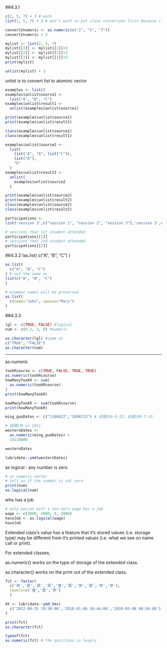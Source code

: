 ##4.3.1

```r
c(2, 5, 7) + 3 # work
list(2, 5, 7) + 3 # won't work so put class conversion first because class operation only works on atomic vector
```

```r
convert2numeric <- as.numeric(c("2", "5", "7")) 
convert2numeric + 3
```

```r
mylist <- list(2, 5, 7)
mylist[[1]] <- mylist[[1]]+3
mylist[[2]] <- mylist[[2]]+3
mylist[[3]] <- mylist[[3]]+3
print(mylist)
```

```r
unlist(mylist) + 3
```
unlist is to convert list to atominc vector
```r
examples <- list()
examples$unlist$source1 <-
  list("A", "B", "C")
examples$unlist$result1 <- 
  unlist(examples$unlist$source1)

print(examples$unlist$source1)
print(examples$unlist$result1)

class(examples$unlist$source1)
class(examples$unlist$result1)
```



```r
examples$unlist$source2 <- 
  list(
    list("A", "B", list("C")),
    list("D"),
    "E"
  )
examples$unlist$result2 <- 
  unlist(
    examples$unlist$source2
  )

print(examples$unlist$source2)
print(examples$unlist$result2)
class(examples$unlist$source2)
class(examples$unlist$result2)
```

```r
participations <- 
list('session 3',c("session 1", "session 2", "session 3"),'session 3',c("session 2", "session 1"),c("session 3", "session 1"),c("session 3", "session 2", "session 1"),'session 2','session 1',c("session 2", "session 1", "session 3"),c("session 3", "session 1", "session 2"))
```

```r
# sessions that 1st student attended
participations[[1]] 
# sessions that 2nd student attended
participations[[2]]
```

##4.3.2
!as.list(
  c("A", "B", "C")
)
```r
as.list(
  c("A", "B", "C")
) # not the same as 
list(c("A", "B", "C")
)

# element names will be preserved
as.list(
  c(name="John", spouse="Mary")
)
```

##4.3.3
```r
lgl <- c(TRUE, FALSE) #logical
num <- c(0.2, 3, 0) #numeric
```

```r
as.character(lgl) #same as 
c("TRUE", "FALSE")
as.character(num)
```

***
as.numeric
```r
tookRcourse <- c(TRUE, FALSE, TRUE, TRUE)
as.numeric(tookRcourse)
howManyTookR <- sum(
  as.numeric(tookRcourse)
)
print(howManyTookR)
```

```r
howManyTookR <- sum(tookRcourse)
print(howManyTookR)
```

```r
ming_guoDates <- c("1100822","1090723") # 民國100-8-22，民國109-7-23

# 民國1年 is 1911
westernDates <- 
  as.numeric(ming_guoDates) +
  19110000

westernDates 

lubridate::ymd(westernDates)
```

as logical :
any number is zero
```r
# on numeric vector
# tell us if the number is not zero
print(num)
as.logical(num)
```

who has a job
```r
# only person with a non-zero wage has a job
wage <- c(3000, 2000, 0, 1000)
haveJob <- as.logical(wage)
haveJob
```

Extended class’s value has a feature that it’s stored values (i.e. storage type) may be different from it’s printed values (i.e. what we see on name call or print).

For extended classes,

as.numeric() works on the type of storage of the extended class.

as.character() works on the print out of the extended class.

```r
fct <- factor(
  c('參','貮','貮','貮','壹','貮','參','貮','參','參'),
  levels=c('壹','貮','參')
  )

dt <- lubridate::ymd_hms(
  c('2012-08-25 19:36:00','2018-01-06 10:44:00','2010-03-08 00:56:00')
)
```

```r
print(fct)
as.character(fct)

typeof(fct)
as.numeric(fct) # the positions in levels
```










